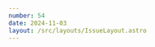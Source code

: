 ```yaml
---
number: 54
date: 2024-11-03
layout: /src/layouts/IssueLayout.astro
---
```



<Title title={`Issue ${frontmatter.number}`} date={frontmatter.date} />

<NewsletterSponsorSlot
  title="Codemagic makes Apple M2 machines available, even on the free tier!"
  url={`https://codemagic.io/start?utm_campaign%3DiOS%20CI%20Newsletter%26utm_medium%3Dweb%26utm_source%3DiOS%20CI%20Newsletter%20Issue%20${frontmatter.number}%26utm_content%3Dnov_03_24`}
  description="Codemagic is the first CI/CD to make Apple M2 machines available to everyone (including the free tier!). This is a free upgrade from M1 machines with no price change."
  image="/codemagic-star.png"
/>

**🐙 GitHub Universe Week 🐙**

GitHub Universe, the San Francisco-based company's yearly conference, occurred this week. The two-day conference was packed with announcements, mostly about **GitHub's AI features** and **GitHub Copilot**.

You can read [the full event recap with a list of all announced features on GitHub's website](https://github.blog/news-insights/product-news/universe-2024-previews-releases/), but as I have been a Copilot user for a while and have been longing for **an official Xcode extension** ever since it came out, I can't miss this opportunity to share and celebrate that [GitHub has announced official support for GitHub Copilot in Xcode](https://github.com/github/CopilotForXcode). This support comes in the form of an Open Source extension that is publicly available now!

I installed the extension right away and I was immediately impressed. The editing experience is **very similar to VSCode's counterpart extension**, which I have been using extensively.

The code suggestions are a lot better than Apple's assistive code completion features built into Xcode, which I have found irrelevant and unhelpful in most cases.

As it is an early version, it goes without saying that the experience is not perfect. I have noticed a few **(very)** minor issues with disregarding suggestions that I will report this week. Don't let these put you off though, the overall experience is great and I would thoroughly recommend you check out the extension now, it's worth it!

Another announcement that I am particularly excited about is the new **GitHub Copilot code review feature**, which can provide you with fast, AI-powered feedback on a Pull Request's code. This is particularly exciting to me, as I work on a lot of solo projects, so I can finally have a reviewer on my Pull Requests 😅.

<Providers />

## [⏭️ Set build and version number automatically on CI/CD](https://www.polpiella.dev/bump-numbers-ci-cd?utm_campaign%3DiOS%20CI%20Newsletter%26utm_medium%3Dweb%26utm_source%3DiOS%20CI%20Newsletter%20Issue%2054%26utm_content%3Dnov_03_24)

One of the most annoying issues when uploading a build to App Store Connect is realising that you have **not updated the version or build numbers** and you have to **re-archive and re-upload your build again**.

This week, I wrote an article on my blog about how you can automate this process altogether using fastlane from your release CI/CD workflow.  

## [🐢 Why is xcodebuild so slow?](https://dimillian.medium.com/why-is-xcodebuild-slower-than-the-xcode-gui-38f3d7b0c0bc?utm_campaign%3DiOS%20CI%20Newsletter%26utm_medium%3Dweb%26utm_source%3DiOS%20CI%20Newsletter%20Issue%2054%26utm_content%3Dnov_03_24)

Given Cursor's AI features and its rise in popularity, some people have been moving away from Xcode as their main editor and have instead been building and running their apps from the command line using **xcodebuild**.

As I shared in the last issue, there seems to be a bug that makes building an app with **xcodebuild much slower than using Xcode's GUI**. [Thomas Ricouard](https://x.com/Dimillian) has faced this issue recently and has written a wonderful article on **how to work around it**.

## [📈 GitHub Actions metrics now available](https://github.blog/changelog/2024-10-31-actions-performance-metrics-in-public-preview?utm_campaign%3DiOS%20CI%20Newsletter%26utm_medium%3Dweb%26utm_source%3DiOS%20CI%20Newsletter%20Issue%2054%26utm_content%3Dnov_03_24)

GitHub have just announced their new **Actions Performance Metrics** feature. **Actions Performance Metrics** is a new dashboard that gives you access to metrics about your GitHub Actions workflows such as **how long it takes for your workflows to complete** or **how long they are stuck waiting for a runner to pick them up**.

You can access the new feature from **your organization's home page**.

## [🚨 Important update to Bitrise's App Secrets API](https://bitrise.io/blog/post/important-updates-changes-to-app-secrets-api?utm_campaign%3DiOS%20CI%20Newsletter%26utm_medium%3Dweb%26utm_source%3DiOS%20CI%20Newsletter%20Issue%2054%26utm_content%3Dnov_03_24)

If you are a [Bitrise](https://x.com/bitrise) user and use their App Secrets API, then you must read their latest post. [Bitrise](https://x.com/bitrise) have made a few updates to their API endpoints that, while they make managing secrets easier, they introduce **breaking changes**.

Their article goes through all the updates and gives you a nice migration guide that you can follow to ensure a smooth transition.

## [📦 Emerge Tools' own build distribution service](https://www.emergetools.com/#build-distribution?utm_campaign%3DiOS%20CI%20Newsletter%26utm_medium%3Dweb%26utm_source%3DiOS%20CI%20Newsletter%20Issue%2054%26utm_content%3Dnov_03_24)

This month, the team at [Emerge Tools](https://x.com/emergetools) has announced the latest addition to their great suite of tools for iOS developers: their own **Build Distribution** service.

Given Microsoft's announcement that AppCenter will be shutting down at the end of March 2025, it's great to have another alternative in the market!

## [🚝 How to build the perfect release train](https://www.runway.team/blog/how-to-build-the-perfect-mobile-release-train?utm_campaign%3DiOS%20CI%20Newsletter%26utm_medium%3Dweb%26utm_source%3DiOS%20CI%20Newsletter%20Issue%2054%26utm_content%3Dnov_03_24)

Release trains are a type of time-based release strategy that consists of **shipping new mobile app versions on a regular schedule**. Contrary to feature-based releases, where you ship a new version of your app when a set of features are ready, release trains **go out of the door at a fixed cadence**, regardless of the features that are ready to ship at that time.

There are a few things you need to know to get this release strategy for your team right, and I tell you all about it in my latest article on the [Runway blog](https://x.com/RunwayTeam)!

